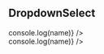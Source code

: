 
<Props of={EditableLabel} />

## DropdownSelect

<Playground>
  <div style={{ width: 1000 }}>
    <EditableLabel
      initialName='Dupafdsfsdfsfsfghjsgfsgfhsgfhsvfdfgdfggfdgdgdgdngdfhsgfhsgfghsfdghsfdghsfdgfsgdfsgdfgdfsdgfsdgsfgdfgfgfgfgfgfgdfsgdfsgdfsgdfsdfgsfdgsdfgsfdsgfdgsfdgf'
      onChange={name => console.log(name)}
    />
  </div>
  <div style={{ width: 100 }}>
    <EditableLabel
      initialName='Dupafdsfsdfsfsfghjsgfsgfhsgfhsvfdfgdfggfdgdgdgdngdfhsgfhsgfghsfdghsfdghsfdgfsgdfsgdfgdfsdgfsdgsfgdfgfgfgfgfgfgdfsgdfsgdfsgdfsdfgsfdgsdfgsfdsgfdgsfdgf'
      size='small'
      onChange={name => console.log(name)}
    />
  </div>
</Playground>
